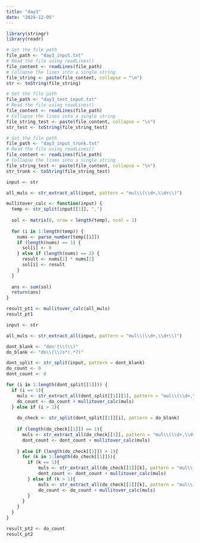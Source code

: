 ```yaml
---
title: "day3"
date: "2024-12-05"
---
```


```r
library(stringr)
library(readr)
```

```r
# Set the file path
file_path <- "day3_input.txt"
# Read the file using readLines()
file_content <- readLines(file_path)
# Collapse the lines into a single string
file_string <- paste(file_content, collapse = "\n")
str <- toString(file_string)

# Set the file path
file_path <- "day3_test_input.txt"
# Read the file using readLines()
file_content <- readLines(file_path)
# Collapse the lines into a single string
file_string_test <- paste(file_content, collapse = "\n")
str_test <- toString(file_string_test)

# Set the file path
file_path <- "day3_input_trunk.txt"
# Read the file using readLines()
file_content <- readLines(file_path)
# Collapse the lines into a single string
file_string_test <- paste(file_content, collapse = "\n")
str_trunk <- toString(file_string_test)
```

```r

input <- str

all_muls <- str_extract_all(input, pattern = "mul\\(\\d+,\\d+\\)") 

mullitover_calc <- function(input) {
  temp <- str_split(input[[1]], ",")
  
  sol <- matrix(0, nrow = length(temp), ncol = 1)
  
  for (i in 1:length(temp)) {
    nums <- parse_number(temp[[i]])
    if (length(nums) == 1) {
      sol[i] <- 0
    } else if (length(nums) == 2) {
      result <- nums[1] * nums[2]
      sol[i] <- result
    }
  }
  
  ans <- sum(sol)
  return(ans)
}

result_pt1 <- mullitover_calc(all_muls) 
result_pt1

```
```r

input <- str

all_muls <- str_extract_all(input, pattern = "mul\\(\\d+,\\d+\\)") 

dont_blank <- "don't\\(\\)"
do_blank <- "do\\(\\)s*(.*?)"

dont_split <- str_split(input, pattern = dont_blank) 
do_count <- 0
dont_count <- 0

for (i in 1:length(dont_split[[1]])) {
  if (i == 1){
    muls <- str_extract_all(dont_split[[1]][1], pattern = "mul\\(\\d+,\\d+\\)") 
    do_count <- do_count + mullitover_calc(muls) 
  } else if (i > 1){
    
    do_check <- str_split(dont_split[[1]][i], pattern = do_blank) 
    
    if (length(do_check[[1]]) == 1){
      muls <- str_extract_all(do_check[[1]], pattern = "mul\\(\\d+,\\d+\\)") 
      dont_count <- dont_count + mullitover_calc(muls) 
    
    } else if (length(do_check[[1]]) > 1){
      for (k in 1:length(do_check[[1]])){
        if (k == 1){
            muls <- str_extract_all(do_check[[1]][k], pattern = "mul\\(\\d+,\\d+\\)") 
            dont_count <- dont_count + mullitover_calc(muls) 
        } else if (k > 1){
            muls <- str_extract_all(do_check[[1]][k], pattern = "mul\\(\\d+,\\d+\\)") 
            do_count <- do_count + mullitover_calc(muls) 
        }
      }
    }
  }
}

result_pt2 <- do_count
result_pt2
```


